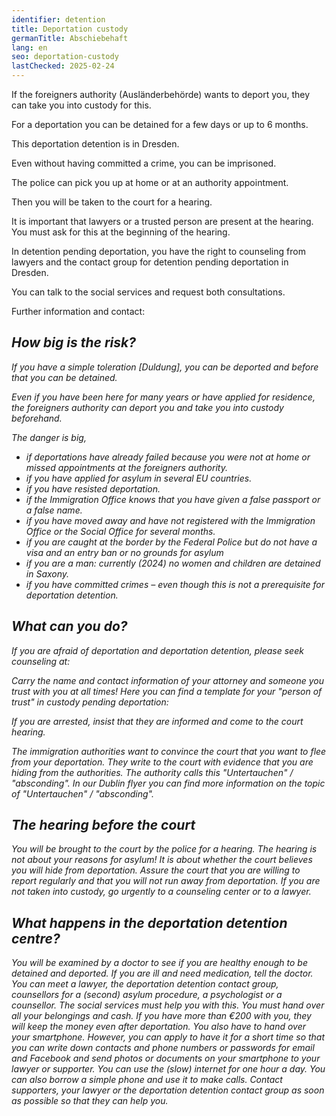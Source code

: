 ```yaml
---
identifier: detention
title: Deportation custody
germanTitle: Abschiebehaft
lang: en
seo: deportation-custody
lastChecked: 2025-02-24
---
```



If the foreigners authority (Ausländerbehörde) wants to deport you, they can take you into custody for this.

For a deportation you can be detained for a few days or up to 6 months.

This deportation detention is in Dresden.

Even without having committed a crime, you can be imprisoned.

The police can pick you up at home or at an authority appointment.

Then you will be taken to the court for a hearing.

It is important that lawyers or a trusted person are present at the hearing. You must ask for this at the beginning of the hearing.

In detention pending deportation, you have the right to counseling from lawyers and the contact group for detention pending deportation in Dresden.

You can talk to the social services and request both consultations.

Further information and contact:

<Address identifier="abschiebehaftkontaktgruppe" />

## How big is the risk?

If you have a simple toleration [Duldung], you can be deported and before that you can be detained.

Even if you have been here for many years or have applied for residence, the foreigners authority can deport you and take you into custody beforehand.

The danger is big,

- if deportations have already failed because you were not at home or missed appointments at the foreigners authority.
- if you have applied for asylum in several EU countries.
- if you have resisted deportation.
- if the Immigration Office knows that you have given a false passport or a false name.
- if you have moved away and have not registered with the Immigration Office or the Social Office for several months.
- if you are caught at the border by the Federal Police but do not have a visa and an entry ban or no grounds for asylum
- if you are a man: currently (2024) no women and children are detained in Saxony.
- if you have committed crimes – even though this is not a prerequisite for deportation detention.

## What can you do?

If you are afraid of deportation and deportation detention, please seek counseling at:

<Block identifier="counseling_addresses" />

Carry the name and contact information of your attorney and someone you trust with you at all times! 
Here you can find a template for your "person of trust" in custody pending deportation: <InternalShortLink identifier="forms" />

If you are arrested, insist that they are informed and come to the court hearing.

The immigration authorities want to convince the court that you want to flee from your deportation. They write to the court with evidence that you are hiding from the authorities.
The authority calls this "Untertauchen" / "absconding".
In our <InternalShortLink identifier="dublin">Dublin flyer</InternalShortLink> you can find more information on the topic of "Untertauchen" / "absconding".

## The hearing before the court

You will be brought to the court by the police for a hearing. The hearing is not about your reasons for asylum! It is about whether the court believes you will hide from deportation. Assure the court that you are willing to report regularly and that you will not run away from deportation. If you are not taken into custody, go urgently to a counseling center or to a lawyer.

## What happens in the deportation detention centre?

You will be examined by a doctor to see if you are healthy enough to be detained and deported. If you are ill and need medication, tell the doctor.
You can meet a lawyer, the deportation detention contact group, counsellors for a (second) asylum procedure, a psychologist or a counsellor. The social services must help you with this.
You must hand over all your belongings and cash. If you have more than €200 with you, they will keep the money even after deportation.
You also have to hand over your smartphone. However, you can apply to have it for a short time so that you can write down contacts and phone numbers or passwords for email and Facebook and send photos or documents on your smartphone to your lawyer or supporter.
You can use the (slow) internet for one hour a day. You can also borrow a simple phone and use it to make calls. Contact supporters, your lawyer or the deportation detention contact group as soon as possible so that they can help you.
